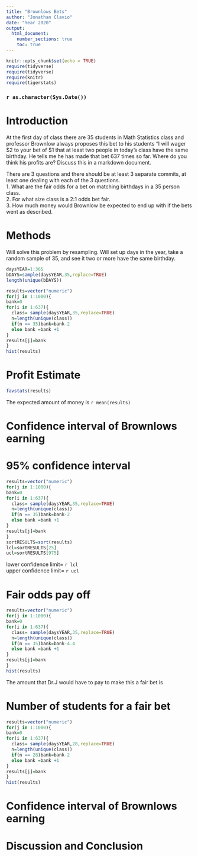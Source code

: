 ```yaml
---
title: "Brownlows Bets"
author: "Jonathan Clavio"
date: "Year 2020"
output: 
  html_document:
    number_sections: true
    toc: true
---
```


```r
knitr::opts_chunk$set(echo = TRUE)
require(tidyverse)
require(tidyverse)
require(knitr)
require(tigerstats)
```
### `r as.character(Sys.Date())`



<!-- We recommend you use git branches -- create a separate branch for each major section i.e. Introduction, Methods, Results, Inferential Results, and Discussion and Conclusions - leave the YAML block untouched until the final merge where you put in your own name !-->

# Introduction

<!--In this section you explain what you are trying to show.  Where did the data come from?  What is the research or other question you are trying to answer?!-->

 At the first day of class there are 35 students in Math Statistics class and professor Brownlow always proposes this bet to his students "I will wager $2 to your bet of $1 that at least two people in today's class have  the same birthday.  He tells me he has made that bet 637 times so far. Where do you think his profits are? Discuss this in a markdown document.  

There are 3 questions and there should be at least 3 separate commits, at least one dealing with each of the 3 questions.  
1. What are the fair odds for a bet on matching birthdays in a 35 person class.  
2. For what size class is a 2:1 odds bet fair.  
3. How much money would Brownlow be expected to end up with if the bets went as described.  

# Methods

<!--Decide on your methods:  In this section explain the approach you will take to attack the issue --- how will you decide on a likely estimate of professor Brownlow's earnings or losses after 637 bets. Also explain how you construct a 95% confidence interval about your estimate of his winnings !-->
Will solve this problem by resampling.  Will set up days in the year, take a random sample of 35, and see it two or more have the same birthday.  

```r
daysYEAR=1:365
bDAYS=sample(daysYEAR,35,replace=TRUE)
length(unique(bDAYS))
```
```r
results=vector("numeric")
for(j in 1:1000){
bank=0
for(i in 1:637){
  class= sample(daysYEAR,35,replace=TRUE)
  n=length(unique(class))
  if(n == 35)bank=bank-2
  else bank =bank +1
}
results[j]=bank
}
hist(results)
```


# Profit Estimate

```r
favstats(results)
```
The expected amount of money is `r mean(results)`  

<!--Explain and display the results of your method of coming up with the estimate of professor Brownlows betting profits!-->

# Confidence interval of Brownlows earning  
# 95% confidence interval  

```r
results=vector("numeric")
for(j in 1:1000){
bank=0
for(i in 1:637){
  class= sample(daysYEAR,35,replace=TRUE)
  n=length(unique(class))
  if(n == 35)bank=bank-2
  else bank =bank +1
}
results[j]=bank
}
sortRESULTS=sort(results)
lcl=sortRESULTS[25]
ucl=sortRESULTS[975]

```
lower confidence limit= `r lcl`  
upper confidence limit= `r ucl`  


# Fair odds pay off  

```r
results=vector("numeric")
for(j in 1:1000){
bank=0
for(i in 1:637){
  class= sample(daysYEAR,35,replace=TRUE)
  n=length(unique(class))
  if(n == 35)bank=bank-4.4
  else bank =bank +1
}
results[j]=bank
}
hist(results)
```
The amount that Dr.J would have to pay to make this a fair bet is 



# Number of students for a fair bet

```r
results=vector("numeric")
for(j in 1:1000){
bank=0
for(i in 1:637){
  class= sample(daysYEAR,28,replace=TRUE)
  n=length(unique(class))
  if(n == 28)bank=bank-2
  else bank =bank +1
}
results[j]=bank
}
hist(results)
```



# Confidence interval of Brownlows earning

<!--Explain and display your method of coming up with a 95% confidence interval of  professor Brownlows winnings (or losings)-->


# Discussion and Conclusion

<!--Discussion and conclusion here.  If professor Brownlow is consistantly making or losing money how could he change his payout so that his profits center on zero?  Also discuss what size his class should be in order to have his current scheme balance at zero profit.!-->

